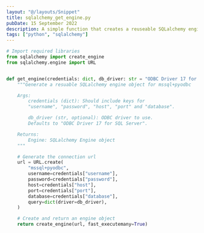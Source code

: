 ```yaml
---
layout: "@/layouts/Snippet"
title: sqlalchemy_get_engine.py
pubDate: 15 September 2022
description: A simple function that creates a reuseable SQLalchemy engine.
tags: ["python", "sqlalchemy"]
---
```


```py
# Import required libraries
from sqlalchemy import create_engine
from sqlalchemy.engine import URL


def get_engine(credentials: dict, db_driver: str = "ODBC Driver 17 for SQL Server"):
    """Generate a resuable SQLalchemy engine object for mssql+pyodbc

    Args:
        credentials (dict): Should include keys for
        "username", "password", "host", "port" and "database".

        db_driver (str, optional): ODBC driver to use.
        Defaults to "ODBC Driver 17 for SQL Server".

    Returns:
        Engine: SQLalchemy Engine object
    """

    # Generate the connection url
    url = URL.create(
        "mssql+pyodbc",
        username=credentials["username"],
        password=credentials["password"],
        host=credentials["host"],
        port=credentials["port"],
        database=credentials["database"],
        query=dict(driver=db_driver),
    )

    # Create and return an engine object
    return create_engine(url, fast_executemany=True)

```
